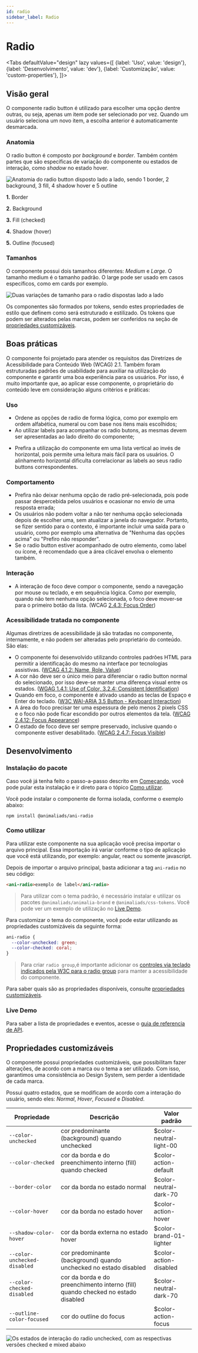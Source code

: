 ```yaml
---
id: radio
sidebar_label: Radio
---
```








# Radio

<Tabs
  defaultValue="design"
  lazy
  values={[
    {label: 'Uso', value: 'design'},
    {label: 'Desenvolvimento', value: 'dev'},
    {label: 'Customização', value: 'custom-properties'},
  ]}>

  <TabItem value="design">

## Visão geral

O componente radio button é utilizado para escolher uma opção dentre outras, ou seja, apenas um item pode ser selecionado por vez. Quando um usuário seleciona um novo item, a escolha anterior é automaticamente desmarcada.

### Anatomia

O radio button é composto por _background_ e _border_. Também contém partes que são específicas de variação do componente ou estados de interação, como _shadow_ no estado hover.

<img
  src={radioAnatomy}
  alt="Anatomia do radio button disposto lado a lado, sendo 1 border, 2 background, 3 fill, 4 shadow hover e 5 outline"
/>


**1.** Border

**2.** Background

**3.** Fill (checked)

**4.** Shadow (hover)

**5.** Outline (focused)


### Tamanhos

O componente possui dois tamanhos diferentes: _Medium_ e _Large_. O tamanho medium é o tamanho padrão. O large pode ser usado em casos específicos, como em cards por exemplo.

<img
  src={radioSize}
  alt="Duas variações de tamanho para o radio dispostas lado a lado"
/>

Os componentes são formados por tokens, sendo estes propriedades de estilo que definem como será estruturado e estilizado. Os tokens que podem ser alterados pelas marcas, podem ser conferidos na seção de [propriedades customizáveis](#propriedades-customizáveis).


## Boas práticas

O componente foi projetado para atender os requisitos das Diretrizes de Acessibilidade para Conteúdo Web (WCAG) 2.1. Também foram estruturadas padrões de usabilidade para auxiliar na utilização do componente e garantir uma boa experiência para os usuários. Por isso, é muito importante que, ao aplicar esse componente, o proprietário do conteúdo leve em consideração alguns critérios e práticas:

### Uso

- Ordene as opções de radio de forma lógica, como por exemplo em ordem alfabética, numeral ou com base nos itens mais escolhidos;
- Ao utilizar labels para acompanhar os radio butons, as mesmas devem ser apresentadas ao lado direito do componente;

<BestPracticesComponent
  doImg={radioDo1}
  doAlt="Radio button com label `Opção A` à direita."
  doDescription="Labels ao lado esquerdo do radio button para facilitar a leitura."
  dontImg={radioDont1}
  dontAlt="Label `Opção A` e um radio button à esquerda"
  dontDescription="Label ao lado esquerdo podem confundir o usuário."
/>

- Prefira a utilização do componente em uma lista vertical ao invés de horizontal, pois permite uma leitura mais fácil para os usuários. O alinhamento horizontal dificulta correlacionar as labels ao seus radio buttons correspondentes.

<BestPracticesComponent
  doImg={radioDo2}
  doAlt="Radio button com opções listadas uma embaixo da outra"
  doDescription="Alinhe os componentes verticalmente sempre que possível."
  dontImg={radioDont2}
  dontAlt="Radio button com opções listadas lado a lado"
  dontDescription="Ao inserir os componentes lado a lado, certifique-se de inserir um espaçamento adequado entre as opções."
  warning="true"
/>

### Comportamento

- Prefira não deixar nenhuma opção de radio pré-selecionada, pois pode passar despercebida pelos usuários e ocasionar no envio de uma resposta errada;
- Os usuários não podem voltar a não ter nenhuma opção selecionada depois de escolher uma, sem atualizar a janela do navegador. Portanto, se fizer sentido para o contexto, é importante incluir uma saída para o usuário, como por exemplo uma alternativa de "Nenhuma das opções acima" ou "Prefiro não responder".
- Se o radio button estiver acompanhado de outro elemento, como label ou ícone, é recomendado que a área clicável envolva o elemento também.

### Interação

- A interação de foco deve compor o componente, sendo a navegação por mouse ou teclado, e em sequência lógica. Como por exemplo, quando não tem nenhuma opção selecionada, o foco deve mover-se para o primeiro botão da lista. (WCAG [2.4.3: Focus Order](https://www.w3.org/WAI/WCAG21/Understanding/focus-order))

### Acessibilidade tratada no componente

Algumas diretrizes de acessibilidade já são tratadas no componente, internamente, e não podem ser alteradas pelo proprietário do conteúdo. São elas:

- O componente foi desenvolvido utilizando controles padrões HTML para permitir a identificação do mesmo na interface por tecnologias assistivas. ([WCAG 4.1.2: Name, Role, Value](https://www.w3.org/WAI/WCAG21/Understanding/name-role-value))
- A cor não deve ser o único meio para diferenciar o radio button normal do selecionado, por isso deve-se manter uma diferença visual entre os estados. ([WGAG 1.4.1: Use of Color, 3.2.4: Consistent Identification](https://www.w3.org/WAI/WCAG21/Understanding/use-of-color))
- Quando em foco, o componente é ativado usando as teclas de Espaço e Enter do teclado. ([W3C WAI-ARIA 3.5 Button - Keyboard Interaction](https://www.w3.org/TR/wai-aria-practices-1.1/#keyboard-interaction-3))
- A área do foco precisar ter uma espessura de pelo menos 2 pixels CSS e o foco não pode ficar escondido por outros elementos da tela. ([WCAG 2.4.12: Focus Appearance](https://www.w3.org/WAI/WCAG22/Understanding/focus-appearance-enhanced))
- O estado de foco deve ser sempre preservado, inclusive quando o componente estiver desabilitado. ([WCAG 2.4.7: Focus Visible](https://www.w3.org/WAI/WCAG21/Understanding/focus-visible))



</TabItem>

<TabItem value="dev">

## Desenvolvimento

### Instalação do pacote

Caso você já tenha feito o passo-a-passo descrito em [Começando](?path=/docs/começando--page),
você pode pular esta instalação e ir direto para o tópico [Como utilizar](#como-utilizar).

Você pode instalar o componente de forma isolada, conforme o exemplo abaixo:

```
npm install @animaliads/ani-radio
```

### Como utilizar

Para utilizar este componente na sua aplicação você precisa importar o arquivo principal.
Essa importação irá variar conforme o tipo de aplicação que você está utilizando, por exemplo: angular, react ou
somente javascript.

Depois de importar o arquivo principal, basta adicionar a tag `ani-radio` no seu código:

```html
<ani-radio>exemplo de label</ani-radio>
```

> Para utilizar com o tema padrão, é necessário instalar e utilizar os pacotes `@animaliads/animalia-brand`
> e `@animaliads/css-tokens`. Você pode ver um exemplo de utilização no [Live Demo](#live-demo).

Para customizar o tema do componente, você pode estar utilizando as propriedades customizáveis
da seguinte forma:

```css
ani-radio {
  --color-unchecked: green;
  --color-checked: coral;
}
```
> Para criar `radio group`,é importante adicionar os [controles via teclado indicados pela W3C para o radio group](https://www.w3.org/TR/2017/WD-wai-aria-practices-1.1-20170628/examples/radio/radio-1/radio-1.html) para manter a acessibilidade do componente.

Para saber quais são as propriedades disponíveis, consulte [propriedades customizáveis](#propriedades-customizáveis).

### Live Demo

<LiveDemoComponent
  react="https://stackblitz.com/edit/react-ani-radio?embed=1&file=src/App.js"
/>

Para saber a lista de propriedades e eventos, acesse o [guia de referencia de API](/docs/api-radio--sample).

</TabItem>

  <TabItem value="custom-properties">


## Propriedades customizáveis

O componente possui propriedades customizáveis, que possibilitam fazer alterações, de acordo com a marca ou o tema a ser utilizado. Com isso, garantimos uma consistência ao Design System, sem perder a identidade de cada marca.

Possui quatro estados, que se modificam de acordo com a interação do usuário, sendo eles: _Normal_, _Hover_, _Focused_ e _Disabled_.

| Propriedade                  | Descrição                                                                        | Valor padrão            |
| ---------------------------- | -------------------------------------------------------------------------------- | ----------------------- |
| `--color-unchecked `         | cor predominante (background) quando unchecked                                   | $color-neutral-light-00 |
| `--color-checked`            | cor da borda e do preenchimento interno (fill) quando checked                    | $color-action-default   |
| `--border-color`             | cor da borda no estado normal                                                    | $color-neutral-dark-70  |
| `--color-hover`              | cor da borda no estado hover                                                     | $color-action-hover     |
| `--shadow-color-hover`       | cor da borda externa no estado hover                                             | $color-brand-01-lighter |
| `--color-unchecked-disabled` | cor predominante (background) quando unchecked no estado disabled                | $color-action-disabled  |
| `--color-checked-disabled`   | cor da borda e do preenchimento interno (fill) quando checked no estado disabled | $color-neutral-dark-70  |
| `--outline-color-focused`    | cor do outline do focus                                                          | $color-action-focus     |

<img
  src={radioTypes}
  alt="Os estados de interação do radio unchecked, com as respectivas versões checked e mixed abaixo"
/>

</TabItem>
</Tabs>
